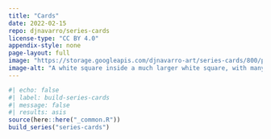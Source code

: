 ```yaml
---
title: "Cards"
date: 2022-02-15
repo: djnavarro/series-cards
license-type: "CC BY 4.0"
appendix-style: none
page-layout: full
image: "https://storage.googleapis.com/djnavarro-art/series-cards/800/pollen_30_3021.jpg"
image-alt: "A white square inside a much larger white square, with many distorted copies in orange, blue and yellow, against a black background"
---
```

   
::: {.grid}
  
```r
#| echo: false
#| label: build-series-cards
#| message: false
#| results: asis
source(here::here("_common.R"))
build_series("series-cards")
```
   
:::
   
